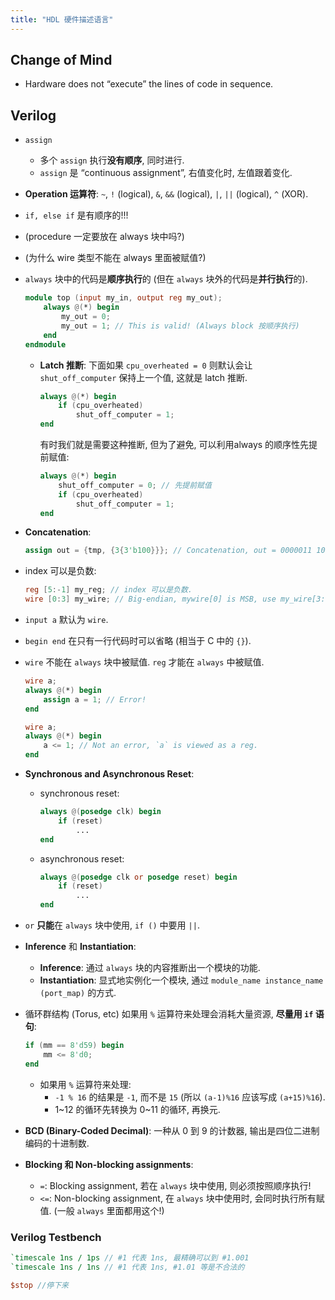 ```yaml
---
title: "HDL 硬件描述语言"
---
```


## Change of Mind

- Hardware does not "execute" the lines of code in sequence. 

## Verilog

- `assign`
    - 多个 `assign` 执行**没有顺序**, 同时进行.
    - `assign` 是 "continuous assignment", 右值变化时, 左值跟着变化.

- **Operation 运算符**: `~`, `!` (logical), `&`, `&&` (logical), `|`, `||` (logical), `^` (XOR).


- `if, else if` 是有顺序的!!!

- (procedure 一定要放在 always 块中吗?)


- (为什么 wire 类型不能在 always 里面被赋值?)

- `always` 块中的代码是**顺序执行**的 (但在 `always` 块外的代码是**并行执行**的).

    ```verilog
    module top (input my_in, output reg my_out);
        always @(*) begin
            my_out = 0;
            my_out = 1; // This is valid! (Always block 按顺序执行)
        end
    endmodule
    ```

    - **Latch 推断**: 下面如果 `cpu_overheated = 0` 则默认会让 `shut_off_computer` 保持上一个值, 这就是 latch 推断.

        ```verilog
        always @(*) begin
            if (cpu_overheated)
                shut_off_computer = 1;
        end
        ```
        有时我们就是需要这种推断, 但为了避免, 可以利用always 的顺序性先提前赋值:
        
        ```verilog
        always @(*) begin
            shut_off_computer = 0; // 先提前赋值
            if (cpu_overheated)
                shut_off_computer = 1;
        end
        ```

- **Concatenation**: 

    ```verilog
    assign out = {tmp, {3{3'b100}}}; // Concatenation, out = 0000011 100 100 100
    ```

- index 可以是负数:

    ```verilog
    reg [5:-1] my_reg; // index 可以是负数.
    wire [0:3] my_wire; // Big-endian, mywire[0] is MSB, use my_wire[3:0] later is illegal!
    ```

- `input a` 默认为 `wire`.

- `begin end` 在只有一行代码时可以省略 (相当于 C 中的 `{}`).

- `wire` 不能在 `always` 块中被赋值. `reg` 才能在 `always` 中被赋值.
    
    ```verilog
    wire a;
    always @(*) begin
        assign a = 1; // Error!
    end
    ```
    ```verilog
    wire a;
    always @(*) begin
        a <= 1; // Not an error, `a` is viewed as a reg.
    end
    ```

- **Synchronous and Asynchronous Reset**:

    - synchronous reset: 

        ```verilog
        always @(posedge clk) begin
            if (reset)
                ...
        end
        ```

    - asynchronous reset: 

        ```verilog
        always @(posedge clk or posedge reset) begin
            if (reset)
                ...
        end
        ```

- `or` **只能**在 `always` 块中使用, `if ()` 中要用 `||`.

- **Inference** 和 **Instantiation**:
    - **Inference**: 通过 `always` 块的内容推断出一个模块的功能.
    - **Instantiation**: 显式地实例化一个模块, 通过 `module_name instance_name (port_map)` 的方式.

 - 循环群结构 (Torus, etc) 如果用 `%` 运算符来处理会消耗大量资源, **尽量用 `if` 语句**:

    ```verilog
    if (mm == 8'd59) begin
        mm <= 8'd0;
    end
    ```

    - 如果用 `%` 运算符来处理:
        - `-1 % 16` 的结果是 `-1`, 而不是 `15` (所以 `(a-1)%16` 应该写成 `(a+15)%16`).
        - 1~12 的循环先转换为 0~11 的循环, 再换元.

- **BCD (Binary-Coded Decimal)**: 一种从 0 到 9 的计数器, 输出是四位二进制编码的十进制数.

- **Blocking 和 Non-blocking assignments**:
    - `=`: Blocking assignment, 若在 `always` 块中使用, 则必须按照顺序执行!
    - `<=`: Non-blocking assignment, 在 `always` 块中使用时, 会同时执行所有赋值. (一般 `always` 里面都用这个!)

### Verilog Testbench

```verilog
`timescale 1ns / 1ps // #1 代表 1ns, 最精确可以到 #1.001
`timescale 1ns / 1ns // #1 代表 1ns, #1.01 等是不合法的

$stop //停下来
```
